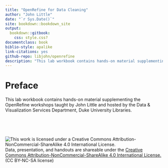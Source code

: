 ```yaml
---
title: "OpenRefine for Data Cleaning"
author: "John Little"
date: "`r Sys.Date()`"
site: bookdown::bookdown_site
output: 
  bookdown::gitbook:
    css: style.css?
documentclass: book
biblio-style: apalike
link-citations: yes
github-repo: libjohn/openrefine
description: "This lab workbook contains hands-on material supplementing the OpenRefine workshops taught by John Little and hosted by the Data & Visualization Services Department, Duke University Libraries. "
---
```

<!-- gitbook(css="style.css") --> <!-- use this, not render_book(), below -->
<!-- render_book("index.Rmd", output_format = NULL, clean = TRUE, 
  envir = parent.frame(), clean_envir = !interactive(), 
  output_dir = NULL, new_session = NA, preview = FALSE, 
  encoding = "UTF-8") -->

# Preface {-}

This lab workbook contains hands-on material supplementing the OpenRefine workshops taught by John Little and hosted by the Data & Visualization Services Department, Duke University Libraries. 

&nbsp;  

&nbsp;  

![This work is licensed under a Creative Commons Attribution-NonCommercial-ShareAlike 4.0 International License.](https://licensebuttons.net/l/by-nc-sa/4.0/88x31.png "This work is licensed under a Creative Commons Attribution-NonCommercial-ShareAlike 4.0 International License")  Data, presentation, and handouts are shareable under the [Creative Commons Attribution-NonCommercial-ShareAlike 4.0 International License.](https://creativecommons.org/licenses/by-nc-sa/4.0/)(CC BY-NC-SA license)
